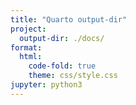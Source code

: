 ```yaml
---
title: "Quarto output-dir"
project:
  output-dir: ./docs/
format: 
  html:
    code-fold: true
    theme: css/style.css
jupyter: python3
---
```


```
```